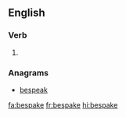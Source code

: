 ==English==

===Verb===
{{head|en|verb form}}

# {{lb|en|archaic}} {{en-simple past of|bespeak}}

===Anagrams===
* [[bespeak#English|bespeak]]

[[fa:bespake]]
[[fr:bespake]]
[[hi:bespake]]